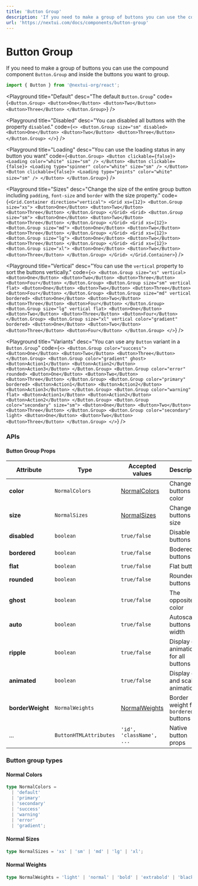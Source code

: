 ```yaml
---
title: 'Button Group'
description: 'If you need to make a group of buttons you can use the compound component `Button.Group` and inside the buttons you want to group.'
url: 'https://nextui.com/docs/components/button-group'
---
```


# Button Group

If you need to make a group of buttons you can use the compound component `Button.Group` and
inside the buttons you want to group.

```jsx
import { Button } from '@nextui-org/react';
```

<CarbonAd />

<Playground
  title="Default"
  desc="The default `Button.Group`"
  code={`
<Button.Group>
  <Button>One</Button>
  <Button>Two</Button>
  <Button>Three</Button>
</Button.Group>
`}
/>

<Playground
  title="Disabled"
  desc="You can disabled all buttons with the property `disabled`."
  code={`
<>
    <Button.Group size="sm" disabled>
      <Button>One</Button>
      <Button>Two</Button>
      <Button>Three</Button>
    </Button.Group>
</>
`}
/>

<Playground
  title="Loading"
  desc="You can use the loading status in any button you want"
  code={`
<Button.Group>
  <Button clickable={false}>
    <Loading color="white" size="sm" />
  </Button>
  <Button clickable={false}>
    <Loading type="spinner" color="white" size="sm" />
  </Button>
  <Button clickable={false}>
    <Loading type="points" color="white" size="sm" />
  </Button>
</Button.Group>
`}
/>

<Playground
  title="Sizes"
  desc="Change the size of the entire group button including `padding`, `font-size` and `border` with the size property."
  code={`
<Grid.Container direction="vertical">
    <Grid xs={12}>
        <Button.Group size="xs">
        <Button>One</Button>
        <Button>Two</Button>
        <Button>Three</Button>
        </Button.Group>
    </Grid>
    <Grid>
        <Button.Group size="sm">
        <Button>One</Button>
        <Button>Two</Button>
        <Button>Three</Button>
        </Button.Group>
    </Grid>
    <Grid xs={12}>
        <Button.Group size="md">
        <Button>One</Button>
        <Button>Two</Button>
        <Button>Three</Button>
        </Button.Group>
    </Grid>
    <Grid xs={12}>
        <Button.Group size="lg">
        <Button>One</Button>
        <Button>Two</Button>
        <Button>Three</Button>
        </Button.Group>
    </Grid>
    <Grid xs={12}>
        <Button.Group size="xl">
        <Button>One</Button>
        <Button>Two</Button>
        <Button>Three</Button>
        </Button.Group>
    </Grid>
  </Grid.Container>
`}
/>

<Playground
  title="Vertical"
  desc="You can use the `vertical` property to sort the buttons vertically."
  code={`
<>
    <Button.Group size="xs" vertical>
      <Button>One</Button>
      <Button>Two</Button>
      <Button>Three</Button>
      <Button>Four</Button>
    </Button.Group>
     <Button.Group size="sm" vertical flat>
      <Button>One</Button>
      <Button>Two</Button>
      <Button>Three</Button>
      <Button>Four</Button>
    </Button.Group>
    <Button.Group size="md" vertical bordered>
      <Button>One</Button>
      <Button>Two</Button>
      <Button>Three</Button>
      <Button>Four</Button>
    </Button.Group>
    <Button.Group size="lg" vertical flat>
      <Button>One</Button>
      <Button>Two</Button>
      <Button>Three</Button>
      <Button>Four</Button>
    </Button.Group>
    <Button.Group size="xl" vertical color="gradient" bordered>
      <Button>One</Button>
      <Button>Two</Button>
      <Button>Three</Button>
      <Button>Four</Button>
    </Button.Group>
</>
`}
/>

<Playground
  title="Variants"
  desc="You can use any `Button` variant in a `Button.Group`"
  code={`
<>
    <Button.Group color="success">
      <Button>One</Button>
      <Button>Two</Button>
      <Button>Three</Button>
    </Button.Group>
    <Button.Group color="gradient" ghost>
      <Button>Action1</Button>
      <Button>Action2</Button>
      <Button>Action3</Button>
    </Button.Group>
    <Button.Group color="error" rounded>
      <Button>One</Button>
      <Button>Two</Button>
      <Button>Three</Button>
    </Button.Group>
    <Button.Group color="primary" bordered>
      <Button>Action1</Button>
      <Button>Action2</Button>
      <Button>Action3</Button>
    </Button.Group>
    <Button.Group color="warning" flat>
      <Button>Action1</Button>
      <Button>Action2</Button>
      <Button>Action2</Button>
    </Button.Group>
    <Button.Group color="secondary" size="sm">
      <Button>One</Button>
      <Button>Two</Button>
      <Button>Three</Button>
    </Button.Group>
    <Button.Group color="secondary" light>
      <Button>One</Button>
      <Button>Two</Button>
      <Button>Three</Button>
    </Button.Group>
  </>
`}
/>

<Spacer y={3} />

### APIs

<Spacer y={2} />

#### Button Group Props

| Attribute        | Type                   | Accepted values                  | Description                            | Default   |
| ---------------- | ---------------------- | -------------------------------- | -------------------------------------- | --------- |
| **color**        | `NormalColors`         | [NormalColors](#normal-colors)   | Change buttons color                   | `default` |
| **size**         | `NormalSizes`          | [NormalSizes](#normal-sizes)     | Change buttons size                    | `medium`  |
| **disabled**     | `boolean`              | `true/false`                     | Disable all buttons                    | `false`   |
| **bordered**     | `boolean`              | `true/false`                     | Bodered buttons                        | `false`   |
| **flat**         | `boolean`              | `true/false`                     | Flat buttons                           | `false`   |
| **rounded**      | `boolean`              | `true/false`                     | Rounded buttons                        | `false`   |
| **ghost**        | `boolean`              | `true/false`                     | The opposite color                     | `false`   |
| **auto**         | `boolean`              | `true/false`                     | Autoscale buttons width                | `false`   |
| **ripple**       | `boolean`              | `true/false`                     | Display drip animation for all buttons | `true`    |
| **animated**     | `boolean`              | `true/false`                     | Display drip and scale animation       | `true`    |
| **borderWeight** | `NormalWeights`        | [NormalWeights](#normal-weights) | Border weight for `bordered` buttons   | `normal`  |
| ...              | `ButtonHTMLAttributes` | `'id', 'className', ...`         | Native button props                    | -         |

<Spacer y={2} />

### Button group types

<Spacer y={1} />

#### Normal Colors

```ts
type NormalColors =
  | 'default'
  | 'primary'
  | 'secondary'
  | 'success'
  | 'warning'
  | 'error'
  | 'gradient';
```

#### Normal Sizes

```ts
type NormalSizes = 'xs' | 'sm' | 'md' | 'lg' | 'xl';
```

#### Normal Weights

```ts
type NormalWeights = 'light' | 'normal' | 'bold' | 'extrabold' | 'black';
```
